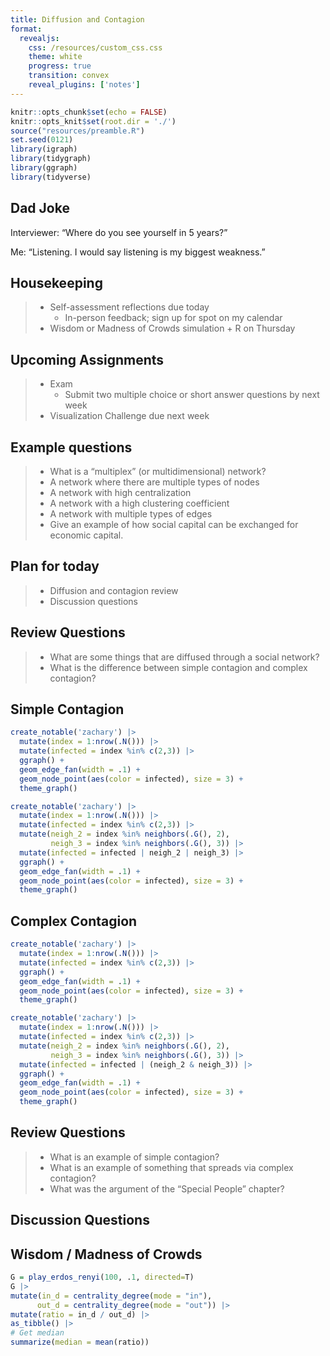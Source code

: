```yaml
---
title: Diffusion and Contagion
format: 
  revealjs:
    css: /resources/custom_css.css
    theme: white
    progress: true
    transition: convex
    reveal_plugins: ['notes']
---
```


```r
knitr::opts_chunk$set(echo = FALSE)
knitr::opts_knit$set(root.dir = './')
source("resources/preamble.R")
set.seed(0121)
library(igraph)
library(tidygraph)
library(ggraph)
library(tidyverse)
```

## Dad Joke

Interviewer: "Where do you see yourself in 5 years?"

<span class='fragment'>
Me: "Listening. I would say listening is my biggest weakness."
</span>

## Housekeeping

> - Self-assessment reflections due today
>	- In-person feedback; sign up for spot on my calendar
> - Wisdom or Madness of Crowds simulation + R on Thursday

## Upcoming Assignments

> - Exam
>	- Submit two multiple choice or short answer questions by next week
> - Visualization Challenge due next week

## Example questions
> - What is a "multiplex" (or multidimensional) network?
  > - A network where there are multiple types of nodes
  > - A network with high centralization
  > - A network with a high clustering coefficient
  > - A network with multiple types of edges
> - Give an example of how social capital can be exchanged for economic capital.

## Plan for today

> - Diffusion and contagion review
> - Discussion questions

## Review Questions

> - What are some things that are diffused through a social network?
> - What is the difference between simple contagion and complex contagion?

## Simple Contagion

<div class="r-stack">

<div class='fragment'>
```r
create_notable('zachary') |>
  mutate(index = 1:nrow(.N())) |>
  mutate(infected = index %in% c(2,3)) |>
  ggraph() +
  geom_edge_fan(width = .1) + 
  geom_node_point(aes(color = infected), size = 3) +
  theme_graph()
```
</div>

<div class='fragment'>
```r
create_notable('zachary') |>
  mutate(index = 1:nrow(.N())) |>
  mutate(infected = index %in% c(2,3)) |>
  mutate(neigh_2 = index %in% neighbors(.G(), 2),
         neigh_3 = index %in% neighbors(.G(), 3)) |>
  mutate(infected = infected | neigh_2 | neigh_3) |>
  ggraph() +
  geom_edge_fan(width = .1) + 
  geom_node_point(aes(color = infected), size = 3) +
  theme_graph()
```
</div>

</div>


## Complex Contagion

<div class="r-stack">

<div class='fragment'>
```r
create_notable('zachary') |>
  mutate(index = 1:nrow(.N())) |>
  mutate(infected = index %in% c(2,3)) |>
  ggraph() +
  geom_edge_fan(width = .1) + 
  geom_node_point(aes(color = infected), size = 3) +
  theme_graph()
```
</div>

<div class='fragment'>
```r
create_notable('zachary') |>
  mutate(index = 1:nrow(.N())) |>
  mutate(infected = index %in% c(2,3)) |>
  mutate(neigh_2 = index %in% neighbors(.G(), 2),
         neigh_3 = index %in% neighbors(.G(), 3)) |>
  mutate(infected = infected | (neigh_2 & neigh_3)) |>
  ggraph() +
  geom_edge_fan(width = .1) + 
  geom_node_point(aes(color = infected), size = 3) +
  theme_graph()
```
</div>

</div>

## Review Questions

> - What is an example of simple contagion?
> - What is an example of something that spreads via complex contagion?
> - What was the argument of the "Special People" chapter?

## Discussion Questions


## Wisdom / Madness of Crowds

```r
G = play_erdos_renyi(100, .1, directed=T) 
G |>
mutate(in_d = centrality_degree(mode = "in"),
      out_d = centrality_degree(mode = "out")) |>
mutate(ratio = in_d / out_d) |>
as_tibble() |>
# Get median
summarize(median = mean(ratio))


```